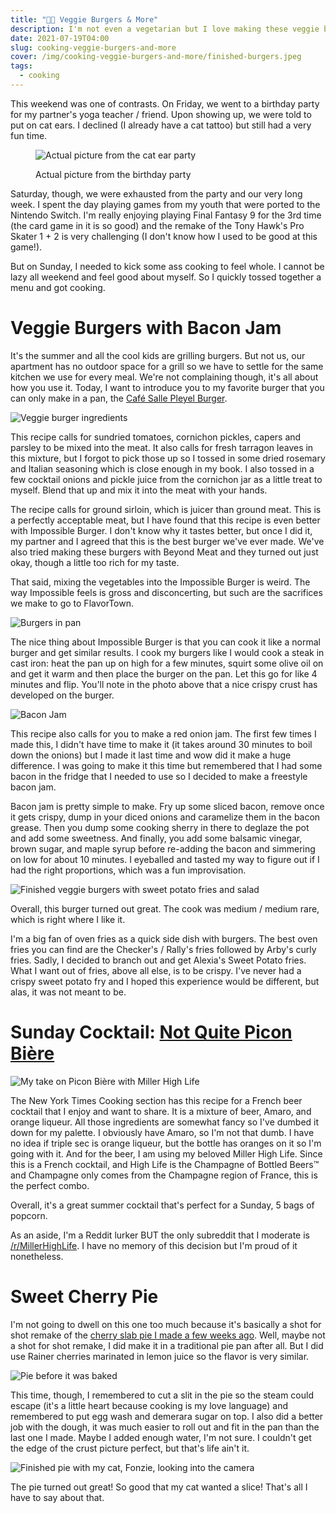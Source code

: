 ```yaml
---
title: "👨‍🍳 Veggie Burgers & More"
description: I'm not even a vegetarian but I love making these veggie burgers
date: 2021-07-19T04:00
slug: cooking-veggie-burgers-and-more
cover: /img/cooking-veggie-burgers-and-more/finished-burgers.jpeg
tags:
  - cooking
---
```


This weekend was one of contrasts. On Friday, we went to a birthday party for my partner's yoga teacher / friend. Upon
showing up, we were told to put on cat ears. I declined (I already have a cat tattoo) but still had a very fun time.

<figure>

![Actual picture from the cat ear party](/img/cooking-veggie-burgers-and-more/put-on-cat-ears.png)

<figcaption>Actual picture from the birthday party</figcaption>
</figure>

Saturday, though, we were exhausted from the party and our very long week. I spent the day playing games from my youth
that were ported to the Nintendo Switch. I'm really enjoying playing Final Fantasy 9 for the 3rd time (the card game in
it is so good) and the remake of the Tony Hawk's Pro Skater 1 + 2 is very challenging (I don't know how I used to be
good at this game!).

But on Sunday, I needed to kick some ass cooking to feel whole. I cannot be lazy all weekend and feel good about myself.
So I quickly tossed together a menu and got cooking.

# Veggie Burgers with Bacon Jam

It's the summer and all the cool kids are grilling burgers. But not us, our apartment has no outdoor space for a grill
so we have to settle for the same kitchen we use for every meal. We're not complaining though, it's all about how you
use it. Today, I want to introduce you to my favorite burger that you can only make in a pan, the 
[Café Salle Pleyel Burger][burger-recipe].

![Veggie burger ingredients](/img/cooking-veggie-burgers-and-more/veggie-burger-ingredients.jpg)

This recipe calls for sundried tomatoes, cornichon pickles, capers and parsley to be mixed into the meat. It also calls
for fresh tarragon leaves in this mixture, but I forgot to pick those up so I tossed in some dried rosemary and Italian
seasoning which is close enough in my book. I also tossed in a few cocktail onions and pickle juice from the cornichon
jar as a little treat to myself. Blend that up and mix it into the meat with your hands.

The recipe calls for ground sirloin, which is juicer than ground meat. This is a perfectly acceptable meat, but I have
found that this recipe is even better with Impossible Burger. I don't know why it tastes better, but once I did it,
my partner and I agreed that this is the best burger we've ever made. We've also tried making these burgers with Beyond
Meat and they turned out just okay, though a little too rich for my taste.

That said, mixing the vegetables into the Impossible Burger is weird. The way Impossible feels is gross and
disconcerting, but such are the sacrifices we make to go to FlavorTown.

![Burgers in pan](/img/cooking-veggie-burgers-and-more/burgers-in-pan.jpeg)

The nice thing about Impossible Burger is that you can cook it like a normal burger and get similar results. I cook my
burgers like I would cook a steak in cast iron: heat the pan up on high for a few minutes, squirt some olive oil on and
get it warm and then place the burger on the pan. Let this go for like 4 minutes and flip. You'll note in the photo
above that a nice crispy crust has developed on the burger.

![Bacon Jam](/img/cooking-veggie-burgers-and-more/bacon-jam.jpg)

This recipe also calls for you to make a red onion jam. The first few times I made this, I didn't have time to make it
(it takes around 30 minutes to boil down the onions) but I made it last time and wow did it make a huge difference.
I was going to make it this time but remembered that I had some bacon in the fridge that I needed to use so I decided to
make a freestyle bacon jam.

Bacon jam is pretty simple to make. Fry up some sliced bacon, remove once it gets crispy, dump in your diced onions and
caramelize them in the bacon grease. Then you dump some cooking sherry in there to deglaze the pot and add some
sweetness. And finally, you add some balsamic vinegar, brown sugar, and maple syrup before re-adding the bacon and
simmering on low for about 10 minutes. I eyeballed and tasted my way to figure out if I had the right proportions, which
was a fun improvisation. 

![Finished veggie burgers with sweet potato fries and salad](/img/cooking-veggie-burgers-and-more/finished-burgers.jpeg)

Overall, this burger turned out great. The cook was medium / medium rare, which is right where I like it.

I'm a big fan of oven fries as a quick side dish with burgers. The best oven fries you can find are the Checker's
/ Rally's fries followed by Arby's curly fries. Sadly, I decided to branch out and get Alexia's Sweet Potato fries. What
I want out of fries, above all else, is to be crispy. I've never had a crispy sweet potato fry and I hoped this
experience would be different, but alas, it was not meant to be.

# Sunday Cocktail: [Not Quite Picon Bière](https://cooking.nytimes.com/recipes/1021353-not-quite-picon-biere)

![My take on Picon Bière with Miller High Life](/img/cooking-veggie-burgers-and-more/picon-biere.jpeg)

The New York Times Cooking section has this recipe for a French beer cocktail that I enjoy and want to share. It is
a mixture of beer, Amaro, and orange liqueur. All those ingredients are somewhat fancy so I've dumbed it down for my
palette. I obviously have Amaro, so I'm not that dumb. I have no idea if triple sec is orange liqueur, but the bottle
has oranges on it so I'm going with it. And for the beer, I am using my beloved Miller High Life. Since this is
a French cocktail, and High Life is the Champagne of Bottled Beers™️  and Champagne only comes from the Champagne region
of France, this is the perfect combo.

Overall, it's a great summer cocktail that's perfect for a Sunday, 5 bags of popcorn.

As an aside, I'm a Reddit lurker BUT the only subreddit that I moderate is [/r/MillerHighLife][r-millerhighlife]. I have
no memory of this decision but I'm proud of it nonetheless.

# Sweet Cherry Pie

I'm not going to dwell on this one too much because it's basically a shot for shot remake of the [cherry slab pie I made
a few weeks ago](/blog/cooking-cherry-slab-pie-hot-sauce-shrimp-cheesy-polenta). Well, maybe not a shot for shot remake,
I did make it in a traditional pie pan after all. But I did use Rainer cherries marinated in lemon juice so the flavor
is very similar.

![Pie before it was baked](/img/cooking-veggie-burgers-and-more/pie-prep.jpg)

This time, though, I remembered to cut a slit in the pie so the steam could escape (it's a little heart because cooking
is my love language) and remembered to put egg wash and demerara sugar on top. I also did a better job with the dough,
it was much easier to roll out and fit in the pan than the last one I made. Maybe I added enough water, I'm not sure.
I couldn't get the edge of the crust picture perfect, but that's life ain't it.

![Finished pie with my cat, Fonzie, looking into the camera](/img/cooking-veggie-burgers-and-more/finished-pie.jpeg)

The pie turned out great! So good that my cat wanted a slice! That's all I have to say about that.

[burger-recipe]: https://cooking.nytimes.com/recipes/1018105-cafe-salle-pleyel-burger
[r-millerhighlife]: https://www.reddit.com/r/MillerHighLife/
